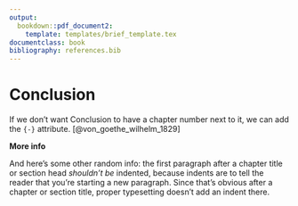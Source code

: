 ```yaml
---
output:
  bookdown::pdf_document2:
    template: templates/brief_template.tex
documentclass: book
bibliography: references.bib
---
```


# Conclusion

If we don't want Conclusion to have a chapter number next to it, we can add the `{-}` attribute.
[@von_goethe_wilhelm_1829]

**More info**

And here's some other random info: the first paragraph after a chapter title or section head _shouldn't be_ indented, because indents are to tell the reader that you're starting a new paragraph. Since that's obvious after a chapter or section title, proper typesetting doesn't add an indent there.
